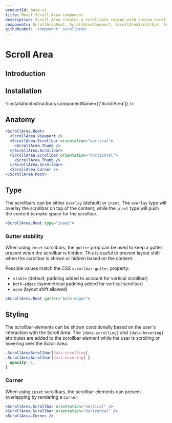```yaml
---
productId: base-ui
title: React Scroll Area component
description: Scroll Area creates a scrollable region with custom scrollbars.
components: ScrollAreaRoot, ScrollAreaViewport, ScrollAreaScrollbar, ScrollAreaThumb, ScrollAreaCorner
githubLabel: 'component: scrollarea'
---
```


# Scroll Area

<Description />

<ComponentLinkHeader design={false} />

## Introduction

<Demo demo="ScrollAreaIntroduction" defaultCodeOpen="false" bg="gradient" />

## Installation

<InstallationInstructions componentName={['ScrollArea']} />

## Anatomy

```jsx
<ScrollArea.Root>
  <ScrollArea.Viewport />
  <ScrollArea.Scrollbar orientation="vertical">
    <ScrollArea.Thumb />
  </ScrollArea.Scrollbar>
  <ScrollArea.Scrollbar orientation="horizontal">
    <ScrollArea.Thumb />
  </ScrollArea.Scrollbar>
  <ScrollArea.Corner />
</ScrollArea.Root>
```

## Type

The scrollbars can be either `overlay` (default) or `inset`. The `overlay` type will overlay the scrollbar on top of the content, while the `inset` type will push the content to make space for the scrollbar.

```jsx
<ScrollArea.Root type="inset">
```

<Demo demo="ScrollAreaInset" defaultCodeOpen="false" />

### Gutter stability

When using `inset` scrollbars, the `gutter` prop can be used to keep a gutter present when the scrollbar is hidden. This is useful to prevent layout shift when the scrollbar is shown or hidden based on the content.

Possible values match the CSS `scrollbar-gutter` property:

- `stable` (default; padding added to account for vertical scrollbar)
- `both-edges` (symmetrical padding added for vertical scrollbar)
- `none` (layout shift allowed)

```jsx
<ScrollArea.Root gutter="both-edges">
```

## Styling

The scrollbar elements can be shown conditionally based on the user's interaction with the Scroll Area. The `[data-scrolling]` and `[data-hovering]` attributes are added to the scrollbar element while the user is scrolling or hovering over the Scroll Area.

```css
.ScrollAreaScrollbar[data-scrolling],
.ScrollAreaScrollbar[data-hovering] {
  opacity: 1;
}
```

### Corner

When using `inset` scrollbars, the scrollbar elements can prevent overlapping by rendering a `Corner`:

```jsx
<ScrollArea.Scrollbar orientation="vertical" />
<ScrollArea.Scrollbar orientation="horizontal" />
<ScrollArea.Corner />
```

